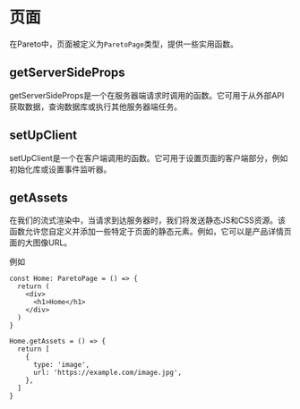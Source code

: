 # 页面

在Pareto中，页面被定义为`ParetoPage`类型，提供一些实用函数。

## getServerSideProps

getServerSideProps是一个在服务器端请求时调用的函数。它可用于从外部API获取数据，查询数据库或执行其他服务器端任务。

## setUpClient

setUpClient是一个在客户端调用的函数。它可用于设置页面的客户端部分，例如初始化库或设置事件监听器。

## getAssets

在我们的流式渲染中，当请求到达服务器时，我们将发送静态JS和CSS资源。该函数允许您自定义并添加一些特定于页面的静态元素。例如，它可以是产品详情页面的大图像URL。

例如

```tsx
const Home: ParetoPage = () => {
  return (
    <div>
      <h1>Home</h1>
    </div>
  )
}

Home.getAssets = () => {
  return [
    {
      type: 'image',
      url: 'https://example.com/image.jpg',
    },
  ]
}
```
